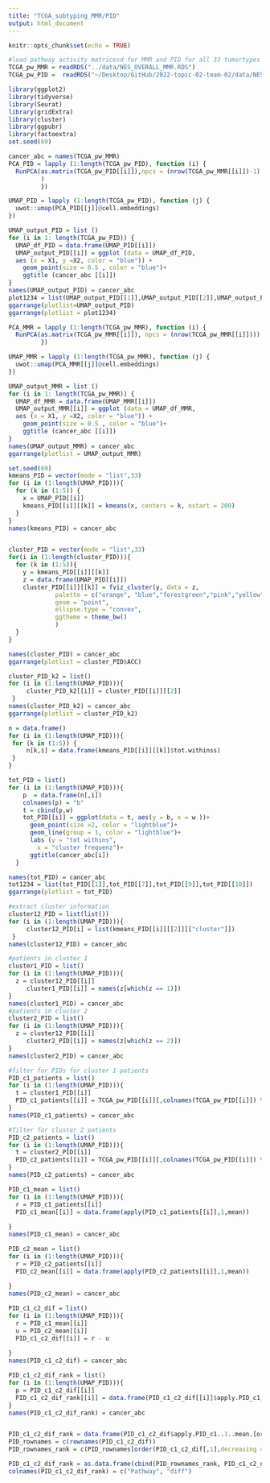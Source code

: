```yaml
---
title: "TCGA_subtyping_MMR/PID"
output: html_document
---
```


```r
knitr::opts_chunk$set(echo = TRUE)
```


```r
#load pathway activity matricesd for MMR and PID for all 33 tumortypes
TCGA_pw_MMR = readRDS("../data/NES_OVERALL_MMR.RDS")
TCGA_pw_PID =  readRDS("~/Desktop/GitHub/2022-topic-02-team-02/data/NES_OVERALL_PID_cl.RDS")
```

```r
library(ggplot2)
library(tidyverse)
library(Seurat)
library(gridExtra)
library(cluster)
library(ggpubr)
library(factoextra)
set.seed(69)
```

```r

cancer_abc = names(TCGA_pw_MMR)
PCA_PID = lapply (1:length(TCGA_pw_PID), function (i) {
  RunPCA(as.matrix(TCGA_pw_PID[[i]]),npcs = (nrow(TCGA_pw_MMR[[i]])-1)
         )
         }) 

UMAP_PID = lapply (1:length(TCGA_pw_PID), function (j) {
  uwot::umap(PCA_PID[[j]]@cell.embeddings)
})

UMAP_output_PID = list ()
for (i in 1: length(TCGA_pw_PID)) {
  UMAP_df_PID = data.frame(UMAP_PID[[i]])
  UMAP_output_PID[[i]] = ggplot (data = UMAP_df_PID,
  aes (x = X1, y =X2, color = "blue")) + 
    geom_point(size = 0.5 , color = "blue")+ 
    ggtitle (cancer_abc [[i]])
}
names(UMAP_output_PID) = cancer_abc
plot1234 = list(UMAP_output_PID[[1]],UMAP_output_PID[[2]],UMAP_output_PID[[3]])
ggarrange(plotlist=UMAP_output_PID)
ggarrange(plotlist = plot1234)
```

```r
PCA_MMR = lapply (1:length(TCGA_pw_MMR), function (i) {
  RunPCA(as.matrix(TCGA_pw_MMR[[i]]), npcs = (nrow(TCGA_pw_MMR[[i]])))
         }) 

UMAP_MMR = lapply (1:length(TCGA_pw_MMR), function (j) {
  uwot::umap(PCA_MMR[[j]]@cell.embeddings)
})

UMAP_output_MMR = list ()
for (i in 1: length(TCGA_pw_MMR)) {
  UMAP_df_MMR = data.frame(UMAP_MMR[[i]])
  UMAP_output_MMR[[i]] = ggplot (data = UMAP_df_MMR,
  aes (x = X1, y =X2, color = "blue")) + 
    geom_point(size = 0.5 , color = "blue")+ 
    ggtitle (cancer_abc [[i]])
}
names(UMAP_output_MMR) = cancer_abc
ggarrange(plotlist = UMAP_output_MMR)

```

```r
set.seed(69)
kmeans_PID = vector(mode = "list",33)
for (i in (1:length(UMAP_PID))){
  for (k in (1:5)) {
    x = UMAP_PID[[i]]
    kmeans_PID[[i]][[k]] = kmeans(x, centers = k, nstart = 200)
  }
}
names(kmeans_PID) = cancer_abc


cluster_PID = vector(mode = "list",33)
for(i in (1:length(cluster_PID))){
  for (k in (1:5)){
    y = kmeans_PID[[i]][[k]]
    z = data.frame(UMAP_PID[[i]])
    cluster_PID[[i]][[k]] = fviz_cluster(y, data = z,
             palette = c("orange", "blue","forestgreen","pink","yellow"), 
             geom = "point",
             ellipse.type = "convex", 
             ggtheme = theme_bw()
             )
  }
}

names(cluster_PID) = cancer_abc
ggarrange(plotlist = cluster_PID$ACC)

cluster_PID_k2 = list()
for (i in (1:length(UMAP_PID))){
     cluster_PID_k2[[i]] = cluster_PID[[i]][[2]]
 }
names(cluster_PID_k2) = cancer_abc 
ggarrange(plotlist = cluster_PID_k2)

```


```r
n = data.frame()
for (i in (1:length(UMAP_PID))){
 for (k in (1:5)) {
     n[k,i] = data.frame(kmeans_PID[[i]][[k]]$tot.withinss)
 }
}

tot_PID = list()
for (i in (1:length(UMAP_PID))){
    p  = data.frame(n[,i])
    colnames(p) = "b"
    t = cbind(p,w)
    tot_PID[[i]] = ggplot(data = t, aes(y = b, x = w ))+
      geom_point(size =2, color = "lightblue")+
      geom_line(group = 1, color = "lightblue")+
      labs (y = "tot withins",
        x = "cluster frequenz")+
      ggtitle(cancer_abc[i])
  }

names(tot_PID) = cancer_abc
tot1234 = list(tot_PID[[1]],tot_PID[[7]],tot_PID[[9]],tot_PID[[10]])
ggarrange(plotlist = tot_PID)
```



```r
#extract cluster information 
cluster12_PID = list(list())
for (i in (1:length(UMAP_PID))){
     cluster12_PID[i] = list(kmeans_PID[[i]][[2]][["cluster"]])
 }
names(cluster12_PID) = cancer_abc

#patients in cluster 1
cluster1_PID = list()
for (i in (1:length(UMAP_PID))){
  z = cluster12_PID[[i]]
     cluster1_PID[[i]] = names(z[which(z == 1)])
}
names(cluster1_PID) = cancer_abc
#patients in cluster 2
cluster2_PID = list()
for (i in (1:length(UMAP_PID))){
  z = cluster12_PID[[i]]
     cluster2_PID[[i]] = names(z[which(z == 2)])
}
names(cluster2_PID) = cancer_abc

#filter for PIDs for cluster 1 patients
PID_c1_patients = list()
for (i in (1:length(UMAP_PID))){
  t = cluster1_PID[[i]]
  PID_c1_patients[[i]] = TCGA_pw_PID[[i]][,colnames(TCGA_pw_PID[[i]]) %in% t]
}
names(PID_c1_patients) = cancer_abc

#filter for cluster 2 patients
PID_c2_patients = list()
for (i in (1:length(UMAP_PID))){
  t = cluster2_PID[[i]]
  PID_c2_patients[[i]] = TCGA_pw_PID[[i]][,colnames(TCGA_pw_PID[[i]]) %in% t]
}
names(PID_c2_patients) = cancer_abc
```


```r

PID_c1_mean = list()
for (i in (1:length(UMAP_PID))){
  r = PID_c1_patients[[i]]
  PID_c1_mean[[i]] = data.frame(apply(PID_c1_patients[[i]],1,mean))
  
}
names(PID_c1_mean) = cancer_abc

PID_c2_mean = list()
for (i in (1:length(UMAP_PID))){
  r = PID_c2_patients[[i]]
  PID_c2_mean[[i]] = data.frame(apply(PID_c2_patients[[i]],1,mean))
  
}
names(PID_c2_mean) = cancer_abc

PID_c1_c2_dif = list()
for (i in (1:length(UMAP_PID))){
  r = PID_c1_mean[[i]]
  u = PID_c2_mean[[i]]
  PID_c1_c2_dif[[i]] = r - u
  
}
names(PID_c1_c2_dif) = cancer_abc

PID_c1_c2_dif_rank = list()
for (i in (1:length(UMAP_PID))){
  p = PID_c1_c2_dif[[i]]
  PID_c1_c2_dif_rank[[i]] = data.frame(PID_c1_c2_dif[[i]]$apply.PID_c1_patients..i....1..mean.[order(PID_c1_c2_dif[[i]][,1],decreasing = TRUE)])
}
names(PID_c1_c2_dif_rank) = cancer_abc


PID_c1_c2_dif_rank = data.frame(PID_c1_c2_dif$apply.PID_c1..1..mean.[order(PID_c1_c2_dif[,1],decreasing = TRUE)])
PID_rownames = c(rownames(PID_c1_c2_dif))
PID_rownames_rank = c(PID_rownames[order(PID_c1_c2_dif[,1],decreasing = TRUE)])

PID_c1_c2_dif_rank = as.data.frame(cbind(PID_rownames_rank, PID_c1_c2_dif_rank))
colnames(PID_c1_c2_dif_rank) = c("Pathway", "diff")


```

